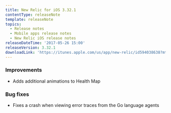 ```yaml
---
title: New Relic for iOS 3.32.1
contentType: releaseNote
template: releaseNote
topics:
  - Release notes
  - Mobile apps release notes
  - New Relic iOS release notes
releaseDateTime: '2017-05-26 15:00'
releaseVersion: 3.32.1
downloadLink: 'https://itunes.apple.com/us/app/new-relic/id594038638?mt=8'
---
```


### Improvements

* Adds additional animations to Health Map

### Bug fixes

* Fixes a crash when viewing error traces from the Go language agents

